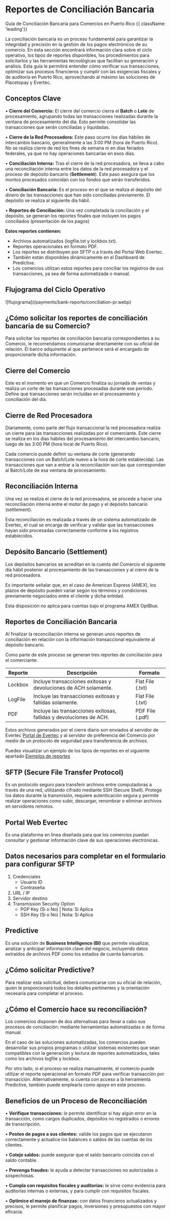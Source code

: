

<HeroPattern />

# Reportes de Conciliación Bancaria

Guía de Conciliación Bancaria para Comercios en Puerto Rico {{ className: 'leading'}}

<CountryFlags countries="PR"  prefix="Disponible para: " className='mt-4'/>

La conciliación bancaria es un proceso fundamental para garantizar la integridad y precisión en la gestión de los pagos electrónicos de su comercio. En esta sección encontrará información clara sobre el ciclo operativo, los tipos de reportes disponibles, los procedimientos para solicitarlos y las herramientas tecnológicas que facilitan su generación y análisis. Esta guía le permitirá entender cómo verificar sus transacciones, optimizar sus procesos financieros y cumplir con las exigencias fiscales y de auditoría en Puerto Rico, aprovechando al máximo las soluciones de Placetopay y Evertec.

## Conceptos Clave


•	**Cierre del Comercio:**
     El cierre del comercio cierra el **Batch** o **Lote** de procesamiento, agrupando todas las transacciones realizadas durante la ventana de procesamiento del día. 
     Esto permite consolidar las transacciones que serán conciliadas y liquidadas.

•	**Cierre de la Red Procesadora:**
     Este paso ocurre los días hábiles de intercambio bancario, generalmente a las 3:00 PM (hora de Puerto Rico). 
     No se realiza cierre de red los fines de semana ni en días feriados federales, ya que no hay operaciones bancarias en esos días.

•	**Conciliación Interna:**
     Tras el cierre de la red procesadora, se lleva a cabo una reconciliación interna entre los datos de la red procesadora y el proceso de depósito bancario (**Settlement**).
      Este paso asegura que los montos procesados coincidan con los fondos que serán transferidos.

•	**Conciliación Bancaria:**
	Es el proceso en el que se realiza el depósito del dinero de las transacciones que han sido conciliadas previamente. El depósito se realiza al siguiente día hábil.

•	**Reportes de Conciliación:**
	Una vez completada la conciliación y el depósito, se generan los reportes finales que incluyen los pagos conciliados (presentación de los pagos)

 **Estos reportes contienen:**

-	Archivos automatizados (logfile.txt y lockbox.txt).
-	Reportes operacionales en formato PDF.
-	Los reportes se distribuyen por SFTP o a través del Portal Web Evertec. 
-	También están disponibles dinámicamente en el Dashboard de Predictive.
-	Los comercios utilizan estos reportes para conciliar los registros de sus transacciones, ya sea de forma automatizada o manual.

## Flujograma del Ciclo Operativo

<CenteredContainer>
    ![flujograma](/payments/bank-reports/conciliation-pr.webp)  
</CenteredContainer>

## ¿Cómo solicitar los reportes de conciliación bancaria de su Comercio?

Para solicitar los reportes de conciliación bancaria correspondientes a su Comercio, le recomendamos comunicarse directamente con su oficial de relación.
El banco adquirente al que pertenece será el encargado de proporcionarle dicha información.

## Cierre del Comercio

Este es el momento en que un Comercio finaliza su jornada de ventas y realiza un corte de las transacciones procesadas durante ese período. 
Define qué transacciones serán incluidas en el procesamiento y conciliación del día.

## Cierre de Red Procesadora

Diariamente, como parte del flujo transaccional la red procesadora realiza un cierre para las transacciones realizadas por el comerciante. 
Este cierre se realiza en los días hábiles del procesamiento del intercambio bancario, luego de las 3:00 PM (hora local de Puerto Rico). 

<Note>Cada comercio puede definir su ventana de corte (generando transacciones con un Batch/Lote nuevo a la hora de corte establecida). Las transacciones que van a entrar a la reconciliación son las que correspondan al Batch/Lote de esa ventana de procesamiento.</Note>

## Reconciliación Interna

Una vez se realiza el cierre de la red procesadora, se procede a hacer una reconciliación interna entre el motor de pago y el depósito bancario (settlement). 

Esta reconciliación es realizada a través de un sistema automatizado de Evertec, el cual se encarga de verificar y validar que las transacciones hayan sido procesadas correctamente conforme a los registros establecidos.

## Depósito Bancario (Settlement)

Los depósitos bancarios se acreditan en la cuenta del Comercio el siguiente día hábil posterior al procesamiento de las transacciones y al cierre de la red procesadora.

Es importante señalar que, en el caso de American Express (AMEX), los plazos de depósito pueden variar según los términos y condiciones previamente negociados entre el cliente y dicha entidad.

<Note>Esta disposición no aplica para cuentas bajo el programa AMEX OptBlue.</Note>

## Reportes de Conciliación Bancaria

Al finalizar la reconciliación interna se generan unos reportes de conciliación en relación con la información transaccional equivalente al depósito bancario.

Como parte de este proceso se generan tres reportes de conciliación para el comerciante:

| Reporte	| Descripción	 | Formato | 
|---------| -------------------------- | -------------------------------------------------------     |
| Lockbox	| Incluye transacciones exitosas y devoluciones de ACH solamente. |	Flat File (.txt) |
| LogFile	| Incluye las transacciones exitosas y fallidas solamente. | Flat File (.txt) |
| PDF     |	Incluye las transacciones exitosas, fallidas y devoluciones de ACH.	| PDF File (.pdf) |

Estos archivos generados por el cierre diario son enviados al servidor de Evertec [Portal de Evertec](/payments/bank-reports/bank-reports-pr#portal-web-evertec) y al servidor de preferencia del Comercio por medio de un protocolo de seguridad para transferencia de archivos.

Puedes visualizar un ejemplo de los tipos de reportes en el siguiente apartado [Ejemplos de reportes](/payments/bank-reports/bank-reports-pr-examples)

## SFTP (Secure File Transfer Protocol)

Es un protocolo seguro para transferir archivos entre computadoras a través de una red, utilizando cifrado mediante SSH (Secure Shell).
Protege los datos durante la transmisión, requiere autenticación segura y permite realizar operaciones como subir, descargar, renombrar o eliminar archivos en servidores remotos.  

## Portal Web Evertec
Es una plataforma en línea diseñada para que los comercios puedan consultar y gestionar información clave de sus operaciones electrónicas.

## Datos necesarios para completar en el formulario para configurar SFTP

1.	Credenciales
     -	Usuario ID 
     -	Contraseña 
2.	URL / IP 
3.	Servidor destino
4.	Transmission Security Option
      -	PGP Key (Si o No) | Nota: Si Aplica
     -	SSH Key (Si o No) | Nota: Si Aplica

## Predictive

Es una solución de **Business Intelligence (BI)** que permite visualizar, analizar y anticipar información clave del negocio, incluyendo datos extraídos de archivos PDF como los estados de cuenta bancarios.

## ¿Cómo solicitar Predictive?

Para realizar esta solicitud, deberá comunicarse con su oficial de relación, quien le proporcionará todos los detalles pertinentes y la orientación necesaria para completar el proceso.

## ¿Cómo el Comercio hace su reconciliación?

Los comercios disponen de dos alternativas para llevar a cabo sus procesos de conciliación: mediante herramientas automatizadas o de forma manual.

En el caso de las soluciones automatizadas, los comercios pueden desarrollar sus propios programas o utilizar sistemas existentes que sean compatibles con la generación y lectura de reportes automatizados, tales como los archivos logfile y lockbox.

Por otro lado, si el proceso se realiza manualmente, el comercio puede utilizar el reporte operacional en formato PDF para verificar transacción por transacción. Alternativamente, si cuenta con acceso a la herramienta Predictive, también puede emplearla como apoyo en este proceso.

## Beneficios de un Proceso de Reconciliación

•	**Verifique transacciones:** le permite identificar si hay algún error en la transacción, como cargos duplicados, depósitos no registrados o errores de transcripción. 
 
•	**Posteo de pagos a sus clientes:** valide los pagos que se ejecutaron correctamente y actualice los balances o saldos de las cuentas de los clientes.
 
•	**Coteje saldos:** puede asegurar que el saldo bancario coincida con el saldo contable.

•	**Prevenga fraudes:** le ayuda a detectar transacciones no autorizadas o sospechosas.

•	**Cumpla con requisitos fiscales y auditorías:** le sirve como evidencia para auditorías internas o externas, y para cumplir con requisitos fiscales. 

•	**Optimice el manejo de finanzas:** con datos financieros actualizados y precisos, le permite planificar pagos, inversiones y presupuestos con mayor eficacia.

